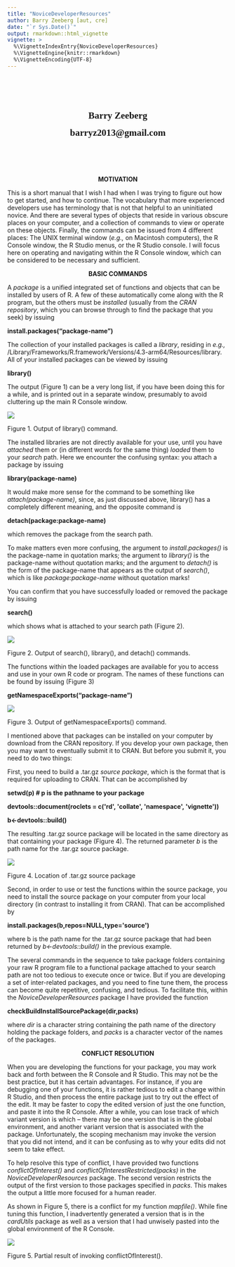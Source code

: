 ```yaml
---
title: "NoviceDeveloperResources"
author: Barry Zeeberg [aut, cre]
date: "`r Sys.Date()`"
output: rmarkdown::html_vignette
vignette: >
  %\VignetteIndexEntry{NoviceDeveloperResources}
  %\VignetteEngine{knitr::rmarkdown}
  %\VignetteEncoding{UTF-8}
---
```



<p class=MsoNormal align=center style='text-align:center'><b style='mso-bidi-font-weight:
normal'><span style='font-size:16.0pt;font-family:"Times New Roman",serif'><o:p>&nbsp;</o:p></span></b></p>

<p class=MsoNormal align=center style='text-align:center'><b style='mso-bidi-font-weight:
normal'><span style='font-size:16.0pt;font-family:"Times New Roman",serif'><o:p>&nbsp;</o:p></span></b></p>

<p class=MsoNormal align=center style='text-align:center'><b style='mso-bidi-font-weight:
normal'><span style='font-size:16.0pt;font-family:"Times New Roman",serif'>Barry
Zeeberg<o:p></o:p></span></b></p>

<p class=MsoNormal align=center style='text-align:center'><b style='mso-bidi-font-weight:
normal'><span style='font-size:16.0pt;font-family:"Times New Roman",serif'>barryz2013@gmail.com<o:p></o:p></span></b></p><br>

<p class=MsoNormal style='text-align:justify'><span style='font-size:16.0pt;
font-family:"Times New Roman",serif'><o:p>&nbsp;</o:p></span></p>

<center>
**MOTIVATION**
</center>

This is a short manual that I wish I had when I was trying to figure out
how to get started, and how to continue. The vocabulary that more
experienced developers use has terminology that is not that helpful to
an uninitiated novice. And there are several types of objects that
reside in various obscure places on your computer, and a collection of
commands to view or operate on these objects. Finally, the commands can
be issued from 4 different places: The UNIX terminal window (*e.g.,* on
Macintosh computers), the R Console window, the R Studio menus, or the R
Studio console. I will focus here on operating and navigating within the
R Console window, which can be considered to be necessary and
sufficient.

<center>
**BASIC COMMANDS**
</center>

A *package* is a unified integrated set of functions and objects that
can be installed by users of R. A few of these automatically come along
with the R program, but the others must be *installed* (usually from the
*CRAN repository*, which you can browse through to find the package that
you seek) by issuing

**install.packages("package-name")**

The collection of your installed packages is called a *library*,
residing in *e.g.,*
/Library/Frameworks/R.framework/Versions/4.3-arm64/Resources/library.
All of your installed packages can be viewed by issuing

**library()**

The output (Figure 1) can be a very long list, if you have been doing
this for a while, and is printed out in a separate window, presumably to
avoid cluttering up the main R Console window.

![](Picture1.jpg)

Figure 1. Output of library() command.

The installed libraries are not directly available for your use, until
you have *attached* them or (in different words for the same thing)
*loaded* them to your *search* path. Here we encounter the confusing
syntax: you attach a package by issuing

**library(package-name)**

It would make more sense for the command to be something like
*attach(package-name)*, since, as just discussed above, library() has a
completely different meaning, and the opposite command is

**detach(package:package-name)**

which removes the package from the search path.

To make matters even more confusing, the argument to *install.packages()* is the package-name in quotation marks; the argument to *library()* is the package-name without quotation marks; and the argument to *detach()* is the form of the package-name that appears as the output of *search()*, which is like *package:package-name* without quotation marks!

You can confirm that you have successfully loaded or removed the package
by issuing

**search()**

which shows what is attached to your search path (Figure 2).

![](Picture2.jpg)

Figure 2. Output of search(), library(), and detach() commands.

The functions within the loaded packages are available for you to access
and use in your own R code or program. The names of these functions can
be found by issuing (Figure 3)

**getNamespaceExports("package-name")**

![](Picture3.jpg)

Figure 3. Output of getNamespaceExports() command.

I mentioned above that packages can be installed on your computer by
download from the CRAN repository. If you develop your own package, then
you may want to eventually submit it to CRAN. But before you submit it,
you need to do two things:

First, you need to build a .tar.gz *source package*, which is the format
that is required for uploading to CRAN. That can be accomplished by

**setwd(p) \# p is the pathname to your package**

**devtools::document(roclets = c(\'rd\', \'collate\', \'namespace\',
\'vignette\'))**

**b\<-devtools::build()**

The resulting .tar.gz source package will be located in the same
directory as that containing your package (Figure 4). The returned
parameter *b* is the path name for the .tar.gz source package.

![](Picture4.jpg)

Figure 4. Location of .tar.gz source package

Second, in order to use or test the functions within the source package,
you need to install the source package on your computer from your local directory (in
contrast to installing it from CRAN). That can be accomplished by

**install.packages(b,repos=NULL,type=\'source\')**

where b is the path name for the .tar.gz source package that had been
returned by *b\<-devtools::build()* in the previous example.

The several commands in the sequence to take package folders containing
your raw R program file to a functional package attached to your search
path are not too tedious to execute once or twice. But if you are
developing a set of inter-related packages, and you need to fine tune
them, the process can become quite repetitive, confusing, and tedious.
To facilitate this, within the *NoviceDeveloperResources* package I have
provided the function

**checkBuildInstallSourcePackage(dir,packs)**

where *dir* is a character string containing the path name of the
directory holding the package folders, and *packs* is a character vector
of the names of the packages.

<center>
**CONFLICT RESOLUTION**
</center>

When you are developing the functions for your package, you may work
back and forth between the R Console and R Studio. This may not be the
best practice, but it has certain advantages. For instance, if you are
debugging one of your functions, it is rather tedious to edit a change
within R Studio, and then process the entire package just to try out the
effect of the edit. It may be faster to copy the edited version of just
the one function, and paste it into the R Console. After a while, you
can lose track of which variant version is which -- there may be one
version that is in the global environment, and another variant version
that is associated with the package. Unfortunately, the scoping
mechanism may invoke the version that you did not intend, and it can be
confusing as to why your edits did not seem to take effect.

To help resolve this type of conflict, I have provided two functions
*conflictOfInterest()* and *conflictOfInterestRestricted(packs)* in the *NoviceDeveloperResources* package. The second version restricts the output of the first version to those packages specified in *packs*. This makes the output a little more focused for a human reader.

As shown in Figure 5, there is a conflict for my function *mapfile()*.
While fine tuning this function, I inadvertently generated a version
that is in the *cardUtils* package as well as a version that I had
unwisely pasted into the global environment of the R Console.

![](Picture5.jpg)



Figure 5. Partial result of invoking conflictOfInterest().
